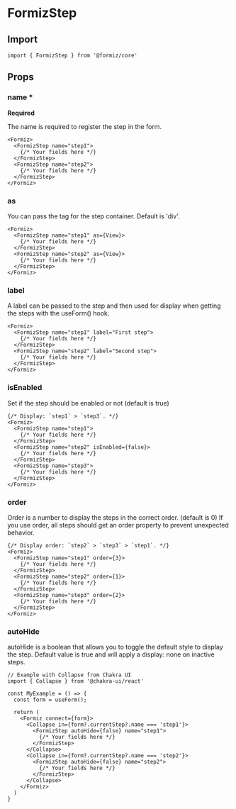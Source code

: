 
# FormizStep

## Import

```tsx
import { FormizStep } from '@formiz/core'
```

## Props

### name *

<Type type="string" />


**Required**

The name is required to register the step in the form.

```tsx
<Formiz>
  <FormizStep name="step1">
    {/* Your fields here */}
  </FormizStep>
  <FormizStep name="step2">
    {/* Your fields here */}
  </FormizStep>
</Formiz>
```

### as

You can pass the tag for the step container. Default is 'div'.

```tsx
<Formiz>
  <FormizStep name="step1" as={View}>
    {/* Your fields here */}
  </FormizStep>
  <FormizStep name="step2" as={View}>
    {/* Your fields here */}
  </FormizStep>
</Formiz>
```

### label

<Type type="string" />

A label can be passed to the step and then used for display when getting the steps with the useForm() hook.

```tsx
<Formiz>
  <FormizStep name="step1" label="First step">
    {/* Your fields here */}
  </FormizStep>
  <FormizStep name="step2" label="Second step">
    {/* Your fields here */}
  </FormizStep>
</Formiz>
```

### isEnabled

<Type type="boolean" />

Set if the step should be enabled or not (default is true)

```tsx
{/* Display: `step1` > `step3`. */}
<Formiz>
  <FormizStep name="step1">
    {/* Your fields here */}
  </FormizStep>
  <FormizStep name="step2" isEnabled={false}>
    {/* Your fields here */}
  </FormizStep>
  <FormizStep name="step3">
    {/* Your fields here */}
  </FormizStep>
</Formiz>
```

### order

<Type type="number" />

Order is a number to display the steps in the correct order. (default is 0)
If you use order, all steps should get an order property to prevent unexpected behavior.

```tsx
{/* Display order: `step2` > `step3` > `step1`. */}
<Formiz>
  <FormizStep name="step1" order={3}>
    {/* Your fields here */}
  </FormizStep>
  <FormizStep name="step2" order={1}>
    {/* Your fields here */}
  </FormizStep>
  <FormizStep name="step3" order={2}>
    {/* Your fields here */}
  </FormizStep>
</Formiz>
```

### autoHide

<Type type="boolean" />

autoHide is a boolean that allows you to toggle the default style to display the step. Default value is true and will apply a display: none on inactive steps.

```tsx
// Example with Collapse from Chakra UI
import { Collapse } from '@chakra-ui/react'

const MyExample = () => {
  const form = useForm();

  return (
    <Formiz connect={form}>
      <Collapse in={form?.currentStep?.name === 'step1'}>
        <FormizStep autoHide={false} name="step1">
          {/* Your fields here */}
        </FormizStep>
      </Collapse>
      <Collapse in={form?.currentStep?.name === 'step2'}>
        <FormizStep autoHide={false} name="step2">
          {/* Your fields here */}
        </FormizStep>
      </Collapse>
    </Formiz>
  )
}
```
